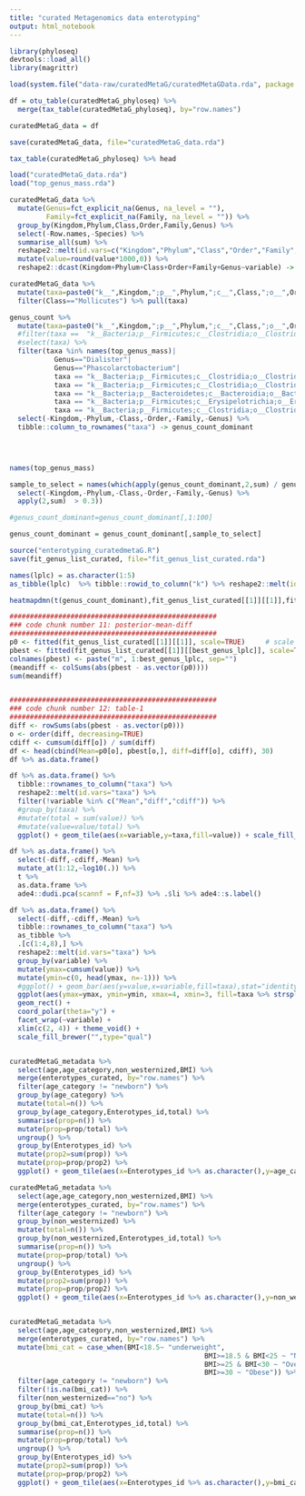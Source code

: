 ```yaml
---
title: "curated Metagenomics data enterotyping"
output: html_notebook
---
```



```r

library(phyloseq)
devtools::load_all()
library(magrittr)


```



```r

load(system.file("data-raw/curatedMetaG/curatedMetaGData.rda", package = "agp"))


```



```r

df = otu_table(curatedMetaG_phyloseq) %>%
  merge(tax_table(curatedMetaG_phyloseq), by="row.names")

curatedMetaG_data = df

save(curatedMetaG_data, file="curatedMetaG_data.rda")

tax_table(curatedMetaG_phyloseq) %>% head

```



```r

load("curatedMetaG_data.rda")
load("top_genus_mass.rda")

curatedMetaG_data %>%
  mutate(Genus=fct_explicit_na(Genus, na_level = ""),
         Family=fct_explicit_na(Family, na_level = "")) %>%
  group_by(Kingdom,Phylum,Class,Order,Family,Genus) %>%
  select(-Row.names,-Species) %>%
  summarise_all(sum) %>%
  reshape2::melt(id.vars=c("Kingdom","Phylum","Class","Order","Family","Genus")) %>%
  mutate(value=round(value*1000,0)) %>%
  reshape2::dcast(Kingdom+Phylum+Class+Order+Family+Genus~variable) -> genus_count

curatedMetaG_data %>%
  mutate(taxa=paste0("k__",Kingdom,";p__",Phylum,";c__",Class,";o__",Order,";f__",Family,";g__",Genus)) %>%
  filter(Class=="Mollicutes") %>% pull(taxa)

genus_count %>% 
  mutate(taxa=paste0("k__",Kingdom,";p__",Phylum,";c__",Class,";o__",Order,";f__",Family,";g__",Genus)) %>%
  #filter(taxa ==  "k__Bacteria;p__Firmicutes;c__Clostridia;o__Clostridiales;f__;g__")
  #select(taxa) %>%
  filter(taxa %in% names(top_genus_mass)|
           Genus=="Dialister"|
           Genus=="Phascolarctobacterium"|
           taxa == "k__Bacteria;p__Firmicutes;c__Clostridia;o__Clostridiales;f__Clostridiales_noname;g__Clostridiales_noname"|
           taxa == "k__Bacteria;p__Firmicutes;c__Clostridia;o__Clostridiales;f__Ruminococcaceae;g__Ruminococcaceae_noname"|
           taxa == "k__Bacteria;p__Bacteroidetes;c__Bacteroidia;o__Bacteroidales;f__Rikenellaceae;g__Rikenellaceae_noname"|
           taxa == "k__Bacteria;p__Firmicutes;c__Erysipelotrichia;o__Erysipelotrichales;f__Erysipelotrichaceae;g__Erysipelotrichaceae_noname"|
           taxa == "k__Bacteria;p__Firmicutes;c__Clostridia;o__Clostridiales;f__Lachnospiraceae;g__Lachnospiraceae_noname") %>%
  select(-Kingdom,-Phylum,-Class,-Order,-Family,-Genus) %>%
  tibble::column_to_rownames("taxa") -> genus_count_dominant
  




```

```r

names(top_genus_mass)

```



```r

sample_to_select = names(which(apply(genus_count_dominant,2,sum) / genus_count %>%
  select(-Kingdom,-Phylum,-Class,-Order,-Family,-Genus) %>%
  apply(2,sum)  > 0.3))


```


```r

#genus_count_dominant=genus_count_dominant[,1:100]

genus_count_dominant = genus_count_dominant[,sample_to_select]

source("enterotyping_curatedmetaG.R")
save(fit_genus_list_curated, file="fit_genus_list_curated.rda")


```


```r
names(lplc) = as.character(1:5)
as_tibble(lplc)  %>% tibble::rowid_to_column("k") %>% reshape2::melt(id.vars="k") %>% ggplot() + geom_line(aes(x=k,y=value,group=variable))
```


```r

heatmapdmn(t(genus_count_dominant),fit_genus_list_curated[[1]][[1]],fit_genus_list_curated[[1]][[best_genus_lplc]])

###################################################
### code chunk number 11: posterior-mean-diff
###################################################
p0 <- fitted(fit_genus_list_curated[[1]][[1]], scale=TRUE)     # scale by theta
pbest <- fitted(fit_genus_list_curated[[1]][[best_genus_lplc]], scale=TRUE)
colnames(pbest) <- paste("m", 1:best_genus_lplc, sep="")
(meandiff <- colSums(abs(pbest - as.vector(p0))))
sum(meandiff)


###################################################
### code chunk number 12: table-1
###################################################
diff <- rowSums(abs(pbest - as.vector(p0)))
o <- order(diff, decreasing=TRUE)
cdiff <- cumsum(diff[o]) / sum(diff)
df <- head(cbind(Mean=p0[o], pbest[o,], diff=diff[o], cdiff), 30)
df %>% as.data.frame()

df %>% as.data.frame() %>%
  tibble::rownames_to_column("taxa") %>%
  reshape2::melt(id.vars="taxa") %>%
  filter(!variable %in% c("Mean","diff","cdiff")) %>%
  #group_by(taxa) %>%
  #mutate(total = sum(value)) %>%
  #mutate(value=value/total) %>%
  ggplot() + geom_tile(aes(x=variable,y=taxa,fill=value)) + scale_fill_viridis_c()

```


```r

df %>% as.data.frame() %>%
  select(-diff,-cdiff,-Mean) %>%
  mutate_at(1:12,~log10(.)) %>%
  t %>%
  as.data.frame %>%
  ade4::dudi.pca(scannf = F,nf=3) %>% .$li %>% ade4::s.label()

df %>% as.data.frame() %>%
  select(-diff,-cdiff,-Mean) %>%
  tibble::rownames_to_column("taxa") %>%
  as_tibble %>%
  .[c(1:4,8),] %>%
  reshape2::melt(id.vars="taxa") %>%
  group_by(variable) %>%
  mutate(ymax=cumsum(value)) %>%
  mutate(ymin=c(0, head(ymax, n=-1))) %>%
  #ggplot() + geom_bar(aes(y=value,x=variable,fill=taxa),stat="identity") 
  ggplot(aes(ymax=ymax, ymin=ymin, xmax=4, xmin=3, fill=taxa %>% strsplit(x=.,split=";") %>% sapply(function(x)x[6])  )) + 
  geom_rect() +      
  coord_polar(theta="y") + 
  facet_wrap(~variable) + 
  xlim(c(2, 4)) + theme_void() +
  scale_fill_brewer("",type="qual")



```

```r

curatedMetaG_metadata %>%
  select(age,age_category,non_westernized,BMI) %>%
  merge(enterotypes_curated, by="row.names") %>%
  filter(age_category != "newborn") %>%
  group_by(age_category) %>%
  mutate(total=n()) %>%
  group_by(age_category,Enterotypes_id,total) %>%
  summarise(prop=n()) %>%
  mutate(prop=prop/total) %>%
  ungroup() %>%
  group_by(Enterotypes_id) %>%
  mutate(prop2=sum(prop)) %>%
  mutate(prop=prop/prop2) %>%
  ggplot() + geom_tile(aes(x=Enterotypes_id %>% as.character(),y=age_category,fill=prop)) + scale_fill_viridis_c()

curatedMetaG_metadata %>%
  select(age,age_category,non_westernized,BMI) %>%
  merge(enterotypes_curated, by="row.names") %>%
  filter(age_category != "newborn") %>%
  group_by(non_westernized) %>%
  mutate(total=n()) %>%
  group_by(non_westernized,Enterotypes_id,total) %>%
  summarise(prop=n()) %>%
  mutate(prop=prop/total) %>%
  ungroup() %>%
  group_by(Enterotypes_id) %>%
  mutate(prop2=sum(prop)) %>%
  mutate(prop=prop/prop2) %>%
  ggplot() + geom_tile(aes(x=Enterotypes_id %>% as.character(),y=non_westernized,fill=prop)) + scale_fill_viridis_c()


curatedMetaG_metadata %>%
  select(age,age_category,non_westernized,BMI) %>%
  merge(enterotypes_curated, by="row.names") %>%
  mutate(bmi_cat = case_when(BMI<18.5~ "underweight",
                                                BMI>=18.5 & BMI<25 ~ "Normal",
                                                BMI>=25 & BMI<30 ~ "Overweight",
                                                BMI>=30 ~ "Obese")) %>%
  filter(age_category != "newborn") %>%
  filter(!is.na(bmi_cat)) %>%
  filter(non_westernized=="no") %>%
  group_by(bmi_cat) %>%
  mutate(total=n()) %>%
  group_by(bmi_cat,Enterotypes_id,total) %>%
  summarise(prop=n()) %>%
  mutate(prop=prop/total) %>%
  ungroup() %>%
  group_by(Enterotypes_id) %>%
  mutate(prop2=sum(prop)) %>%
  mutate(prop=prop/prop2) %>%
  ggplot() + geom_tile(aes(x=Enterotypes_id %>% as.character(),y=bmi_cat,fill=prop)) + scale_fill_viridis_c()



```

